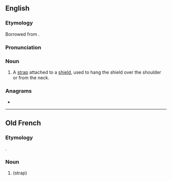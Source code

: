 {{also|guīgé}}
==English==
{{wikipedia}}

===Etymology===
Borrowed from {{bor|en|fro|guige}}.

===Pronunciation===
{{IPA|/ɡiːʒ/|/ɡiːd͡ʒ/|lang=en}}

===Noun===
{{en-noun}}

# A [[strap]] attached to a [[shield]], used to hang the shield over the shoulder or from the neck.

===Anagrams===
* {{anagrams|en|gigue}}

----

==Old French==

===Etymology===
{{etyl|frk|fro}} {{m|frk|*widdja}}.

===Noun===
{{fro-noun|f}}

# {{l|en|guige}} (strap)